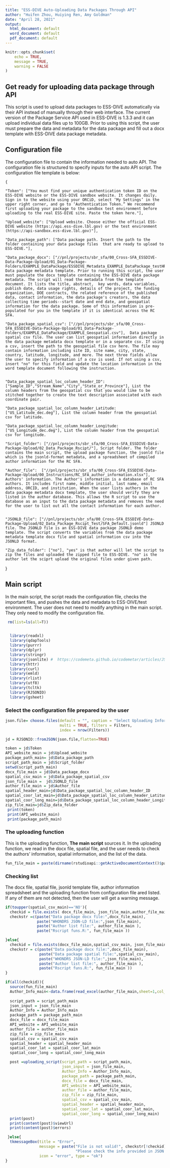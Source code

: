 ```yaml
---
title: "ESS-DIVE Auto-Uploading Data Packages Through API"
author: "Huifen Zhou, Huiying Ren, Amy Goldman"
date: "April 28, 2021"
output:
  html_document: default
  word_document: default
  pdf_document: default
---
```


```r
knitr::opts_chunk$set(
	echo = TRUE,
	message = TRUE,
	warning = FALSE
)
```

## Get ready for uploading data package through API

This script is used to upload data packages to ESS-DIVE automatically via their API instead of manually through their web interface. The current version of the Package Service API used in ESS-DIVE is 1.3.3 and it can upload individual data files up to 100GB. Prior to using this script, the user must prepare the data and metadata for the data package and fill out a docx template with ESS-DIVE data package metadata.

## Configuration file 

The configuration file to contain the information needed to auto API. 
The configuration file is structured to specify inputs for the  auto API script. The configuration file template is below:
    
    {
    
    "Token": ["You must find your unique authentication token ID on the ESS-DIVE website or the ESS-DIVE sandbox website. It changes daily. Sign in to the website using your ORCiD, select ‘My Settings’ in the upper right corner, and go to ‘Authentication Token.” We recommend first uploading your package to the sandbox test environment before uploading to the real ESS-DIVE site. Paste the token here."], 
  
    "Upload_website": ["Upload website. Choose either the official ESS-DIVE website (https://api.ess-dive.lbl.gov) or the test environment (https://api-sandbox.ess-dive.lbl.gov)"], 

    "Data_package_path": ["Data package path. Insert the path to the folder containing your data package files  that are ready to upload to ESS-DIVE."],
  
    "Data_package_docx": ["//pnl/projects/sbr_sfa/00_Cross-SFA_ESSDIVE-Data-Package-Upload/01_Data-Package-Folders/EXAMPLE_DataPackage/ESSDIVE_Metadata_EXAMPLE_DataPackage_testHR.docx"], Data package metadata template. Prior to running this script, the user must populate the docx template containing the ESS-DIVE data package metadata. The script will read the metadata from the template document. It lists the title, abstract,  key words, data variables, publish date, data usage rights, details of the project, the funding organization, DOE contracts, the related reference of the published data, contact information, the data package's creators, the data collecting time periods--start date and end date, and geospatial information for the data package. Some of this information is pre-populated for you in the template if it is identical across the RC SFA. 
    
    "Data_package_spatial_csv": ["//pnl/projects/sbr_sfa/00_Cross-SFA_ESSDIVE-Data-Package-Upload/01_Data-Package-Folders/EXAMPLE_DataPackage/EXAMPLE_Geospatial.csv"],  Data package spatial csv file. The user can list geospatial information directly in the data package metadata docx template or in a separate csv. If using a csv, insert the path to the geospatial file csv here. The file may contain information including site ID, site name, city, state, country, latitude, longitude, and more. The next three fields allow the user to specify information if a csv is used. If not using a csv, insert "no" for this field and update the location information in the word template document following the instruction.  


    "Data_package_spatial_loc_column_header_ID":["Sample_ID","Stream_Name","City","State_or_Province"], List the column headers from the geospatial csv that you would like to be stitched together to create the text description associated with each coordinate pair.  

    "Data_package_spatial_loc_column_header_Latitude: ["US_Latitude_dec.deg"], List the column header from the geospatial csv for latitude.

    "Data_package_spatial_loc_column_header_Longitude:  ["US_Longitude_dec.deg"], List the column header from the geospatial csv for longitude.

    "Script_folder": ["//pnl/projects/sbr_sfa/00_Cross-SFA_ESSDIVE-Data-Package-Upload/02_Data_Package_Rscipt/"], Script folder. The folder contains the main script, the upload package function, the jsonld file which is the jsonld-format metadata, and a spreadsheet of compiled author information for the RC SFA. 

    "Author_file":  ["//pnl/projects/sbr_sfa/00_Cross-SFA_ESSDIVE-Data-Package-Upload/00_Instructions/RC_SFA_author_information.xlsx"],  Authors' information. The Author's information is a database of RC SFA authors. It includes first name, middle initial, last name, email address, ORCID, and institution. When the user lists authors in the data package metadata docx template, the user should verify they are listed in the author database. This allows the R script to use the database as an input to the data package metadata and removes the need for the user to list out all the contact information for each author. 


    "JSONLD_file": ["//pnl/projects/sbr_sfa/00_Cross-SFA_ESSDIVE-Data-Package-Upload/02_Data_Package_Rscipt_Test/SFA_Default.jsonld"] JSONLD file. The JSONLD file is an ESS-DIVE data package JSONLD demo template. The script converts the variables from the data package metadata template docx file and spatial information csv into the JSONLD format.
    
    "Zip_data_folder": ["no"], "yes" is that author will let the script to zip the files and uploaded the zipped file to ESS-DIVE. "no" is the author let the sciprt upload the original files under given path.
}


## Main script

In the main script, the script reads the configuration file, checks the important files, and pushes the data and metadata to ESS-DIVE/test environment. The user does not need to modify anything in the main script. They only need to modify the configuration file.


```r
 rm(list=ls(all=T))

  
  library(readxl)
  library(qdapTools)
  library(purrr)
  library(dplyr)
  library(stringr)
  library(jsonlite) #  https://codemeta.github.io/codemetar/articles/JSON-LD-framing.html
  library(httr)
  library(curl) 
  library(emld)
  library(rlist)
  library(utf8)
  library(tcltk)
  library(RJSONIO)
  library(gsheet)

```

### Select the configuration file prepared by the user


```r
json.file= choose.files(default = "", caption = "Select Uploading Information File",
                        multi = TRUE, filters = Filters,
                        index = nrow(Filters))

jd = RJSONIO::fromJSON(json.file,flatten=TRUE)

token = jd$Token	
API_website_main = jd$Upload_website
package_path_main= jd$Data_package_path
script_path_main = jd$Script_folder
setwd(script_path_main)
docx_file_main = jd$Data_package_docx
spatial_csv_main = jd$Data_package_spatial_csv
json_file_main =  jd$JSONLD_file
author_file_main = jd$Author_file
spatial_header_main=jd$Data_package_spatial_loc_column_header_ID
spatial_coor_lat_main=jd$Data_package_spatial_loc_column_header_Latitude
spatial_coor_long_main=jd$Data_package_spatial_loc_column_header_Longitude
zip_file_main=jd$Zip_data_folder
 print(token)
 print(API_website_main)
 print(package_path_main)

```



### The uploading function

This is the uploading function, **The main script** sources it. In the uploading function, we read in the docx file, spatial file, and the user needs to check the authors' information, spatial information, and the list of the data. 

```r
fun_file_main = paste(dirname(rstudioapi::getActiveDocumentContext()$path),'/funs.R',sep='')
```

### Checking list
The docx file, spatial file, jsonld template file, author information spreadsheet and the uploading function from configuration file ared listed. If any of them are not detected, then the user will get a warning message. 

```r
if(toupper(spatial_csv_main)=='NO'){
  checkid = file.exists( docx_file_main, json_file_main,author_file_main,fun_file_main);
  checkstr =c(paste("Data package docx file:",docx_file_main),
              paste("WHONDRS JSON-LD file:",json_file_main),
              paste("Author list file:", author_file_main ),
              paste("Rscript funs.R:", fun_file_main ))

}else{
  checkid = file.exists(docx_file_main,spatial_csv_main, json_file_main,author_file_main,fun_file_main);
  checkstr = c(paste("Data package docx file:",docx_file_main),
               paste("Data package spatial file:",spatial_csv_main),
               paste("WHONDRS JSON-LD file:",json_file_main),
               paste("Author list file:", author_file_main ),
               paste("Rscript funs.R:", fun_file_main ))
}

if(all(checkid)){
  source(fun_file_main)
  Author_Info_main<-data.frame(read_excel(author_file_main,sheet=1,col_names = T))
  
  script_path = script_path_main
  json_input = json_file_main
  Author_Info = Author_Info_main
  package_path = package_path_main
  docx_file = docx_file_main
  API_website = API_website_main
  author_file = author_file_main
  zip_file = zip_file_main
  spatial_csv = spatial_csv_main
  spatial_header = spatial_header_main
  spatial_coor_lat = spatial_coor_lat_main
  spatial_coor_long = spatial_coor_long_main

  post =uploading_script(script_path = script_path_main,
                         json_input = json_file_main,
                         Author_Info = Author_Info_main,
                         package_path = package_path_main,
                         docx_file = docx_file_main,
                         API_website = API_website_main,
                         author_file = author_file_main,
                         zip_file = zip_file_main,
                         spatial_csv = spatial_csv_main,
                         spatial_header = spatial_header_main,
                         spatial_coor_lat = spatial_coor_lat_main,
                         spatial_coor_long = spatial_coor_long_main)
  print(post)
  print(content(post)$viewUrl)
  print(content(post)$errors)

 }else{
  tkmessageBox(title = "Error",
               message = paste("File is not valid!", checkstr[!checkid],
                               "Please check the info provided in JSON file", json.file, sep='\n'), 
               icon = "error", type = "ok")
}

```



